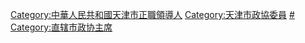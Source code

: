 [[Category:中華人民共和國天津市正職領導人|Category:中華人民共和國天津市正職領導人]]
[[Category:天津市政協委員|Category:天津市政協委員]]
[[Category:天津市各级政协主席|#]]
[[Category:直辖市政协主席|Category:直辖市政协主席]]
